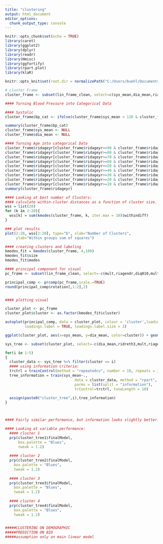 ---
title: "clustering"
output: html_document
editor_options: 
  chunk_output_type: console
---

```{r setup, include=FALSE}
knitr::opts_chunk$set(echo = TRUE)
library(caret) 
library(ggplot2)
library(dplyr)
library(readr)
library(Hmisc)
library(ggfortify)
library(rpart.plot)
library(klaR)

knitr::opts_knit$set(root.dir = normalizePath("C:/Users/buehl/Documents/classes/senior-research"))
```

```{r}
# cluster Frame 
cluster_frame <- subset(lin_frame_clean, select=c(sys_mean,dia_mean,riagendr,diq010,mult,asian,black,white,hispanic,ridageyr,bpq040a, bpq020))

#### Turning Blood Pressure into Categorical Data

#### Systolic
cluster_frame$bp_cat <- ifelse(cluster_frame$sys_mean < 120 & cluster_frame$dia_mean < 80, 1 , ifelse(cluster_frame$sys_mean > 120 & cluster_frame$sys_mean < 129 & cluster_frame$dia_mean < 80, 2, ifelse(cluster_frame$sys_mean > 130 & cluster_frame$sys_mean < 139 | cluster_frame$dia_mean > 80 & cluster_frame$dia_mean < 89, 3, ifelse(cluster_frame$sys_mean >= 140 | cluster_frame$dia_mean >= 90, 4,0))))

summary(cluster_frame$bp_cat)
cluster_frame$sys_mean <- NULL 
cluster_frame$dia_mean <- NULL 

#### Turning Age into categorical Data
cluster_frame$ridageyr[cluster_frame$ridageyr>=90 & cluster_frame$ridageyr<=99] <- 9
cluster_frame$ridageyr[cluster_frame$ridageyr>=80 & cluster_frame$ridageyr<=89] <- 8
cluster_frame$ridageyr[cluster_frame$ridageyr>=70 & cluster_frame$ridageyr<=79] <- 7
cluster_frame$ridageyr[cluster_frame$ridageyr>=60 & cluster_frame$ridageyr<=69] <- 6
cluster_frame$ridageyr[cluster_frame$ridageyr>=50 & cluster_frame$ridageyr<=59] <- 5
cluster_frame$ridageyr[cluster_frame$ridageyr>=40 & cluster_frame$ridageyr<=49] <- 4
cluster_frame$ridageyr[cluster_frame$ridageyr>=30 & cluster_frame$ridageyr<=39] <- 3
cluster_frame$ridageyr[cluster_frame$ridageyr>=20 & cluster_frame$ridageyr<=29] <- 2
cluster_frame$ridageyr[cluster_frame$ridageyr>=10 & cluster_frame$ridageyr<=19] <- 1
summary(cluster_frame$ridageyr)

```

```{r}
#### Looking at best number of Clusters:
#### calculate within-cluster distances as a function of cluster size. This will help determine best number of clusters
wss = list(20)
for (k in 2:20){ 
  wss[k] = sum(kmodes(cluster_frame, k, iter.max = 10)$withindiff)
}

### plot results 
plot(2:20, wss[2:20], type="b", xlab="Number of Clusters",
     ylab="Within groups sum of squares")
```


```{r}
#### creating clusters and labeling 
kmodes_fit = kmodes(cluster_frame, 4,100)
kmodes_fit$size
kmodes_fit$modes
```



```{r}

#### principal componant for visual 
pc_frame <- subset(lin_frame_clean, select=-c(mult,riagendr,diq010,mult,asian,black,white,hispanic,bpq040a, bpq020, ridreth3))

principal_comp <- prcomp(pc_frame,scale.=TRUE)
round(principal_comp$rotation[,1:2],2) 


#### plotting visual 

cluster_plot <- pc_frame
cluster_plot$cluster <- as.factor(kmodes_fit$cluster)

autoplot(principal_comp, data = cluster_plot, colour = 'cluster',loadings = TRUE, loadings.colour = 'blue',
         loadings.label = TRUE, loadings.label.size = 3)

ggplot(cluster_plot, aes(x=sys_mean, y=dia_mean, color=cluster)) + geom_point()
```




```{r}

sys_tree <- subset(cluster_plot, select=-c(dia_mean,ridreth3,mult,riagendr,diq010,mult,asian,black,white,hispanic,ridageyr,bpq040a, bpq020))

for(i in 1:5)
{
  cluster_data <- sys_tree %>% filter(cluster == i)
  #### using information criteria:
  trctrl = trainControl(method = "repeatedcv", number = 10, repeats = 3)
  tree_information = train(sys_mean~., 
                                data = cluster_data, method = "rpart", 
                                parms = list(split = "information"), 
                                trControl=trctrl, tuneLength = 10)
  
  assign(paste0("cluster_tree",i),tree_information)  
}



#### Fairly similar performance, but information looks slightly better. 

#### Looking at variable performance: 
  #### cluster 1 
  prp(cluster_tree1$finalModel, 
      box.palette = "Blues", 
      tweak = 1.2)
  
  #### cluster 2 
  prp(cluster_tree2$finalModel, 
    box.palette = "Blues", 
    tweak = 1.2)
  
  #### cluster 3 
  prp(cluster_tree3$finalModel, 
    box.palette = "Blues", 
    tweak = 1.2)
  
  #### cluster 4 
  prp(cluster_tree4$finalModel, 
    box.palette = "Blues", 
    tweak = 1.2)

  
#####CLUSTERING ON DEMOGRAPHIC 
#####PREDICTION ON BIO 
#####assumption only on main linear model 
  
  




```

